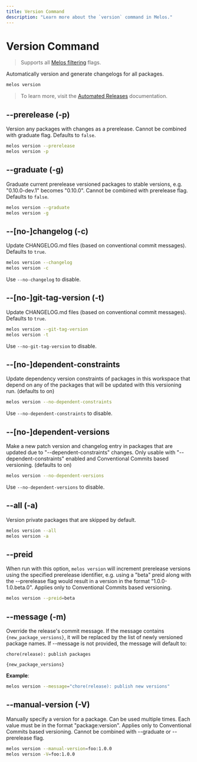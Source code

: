 ```yaml
---
title: Version Command
description: "Learn more about the `version` command in Melos."
---
```


# Version Command

> Supports all [Melos filtering](/filters) flags.

Automatically version and generate changelogs for all packages.


```bash
melos version
```

> To learn more, visit the [Automated Releases](/guides/automated-releases) documentation.

## --prerelease (-p)

Version any packages with changes as a prerelease. Cannot be combined with graduate flag. Defaults to `false`.

```bash
melos version --prerelease
melos version -p
```

## --graduate (-g)

Graduate current prerelease versioned packages to stable versions, e.g. "0.10.0-dev.1" becomes "0.10.0". Cannot be combined with prerelease flag. Defaults to `false`.

```bash
melos version --graduate
melos version -g
```

## --[no-]changelog (-c)

Update CHANGELOG.md files (based on conventional commit messages). Defaults to `true`.

```bash
melos version --changelog
melos version -c
```

Use `--no-changelog` to disable.

## --[no-]git-tag-version (-t)

Update CHANGELOG.md files (based on conventional commit messages). Defaults to `true`.

```bash
melos version --git-tag-version
melos version -t
```

Use `--no-git-tag-version` to disable.

## --[no-]dependent-constraints

Update dependency version constraints of packages in this workspace that depend on any of the packages that will be updated with this versioning run. (defaults to on)

```bash
melos version --no-dependent-constraints
```

Use `--no-dependent-constraints` to disable.

## --[no-]dependent-versions

Make a new patch version and changelog entry in packages that are updated due to "--dependent-constraints" changes. Only usable with "--dependent-constraints" enabled and Conventional Commits based versioning. (defaults to on)

```bash
melos version --no-dependent-versions
```

Use `--no-dependent-versions` to disable.

## --all (-a)

Version private packages that are skipped by default.

```bash
melos version --all
melos version -a
```

## --preid

When run with this option, `melos version` will increment prerelease versions using the specified prerelease identifier, e.g. using a "beta" preid along with the --prerelease flag would result in a version in the format "1.0.0-1.0.beta.0". Applies only to Conventional Commits based versioning.

```bash
melos version --preid=beta
```

## --message (-m)

Override the release's commit message. If the message contains `{new_package_versions}`, it will be replaced by the list of newly versioned package names. If --message is not provided, the message will default to:

```
chore(release): publish packages

{new_package_versions}
```

**Example**:

```bash
melos version --message="chore(release): publish new versions"
```

## --manual-version (-V)

Manually specify a version for a package. Can be used multiple times. Each value must be in the format "package:version". Applies only to Conventional Commits based versioning. Cannot be combined with --graduate or --prerelease flag.

```bash
melos version --manual-version=foo:1.0.0
melos version -V=foo:1.0.0
```
